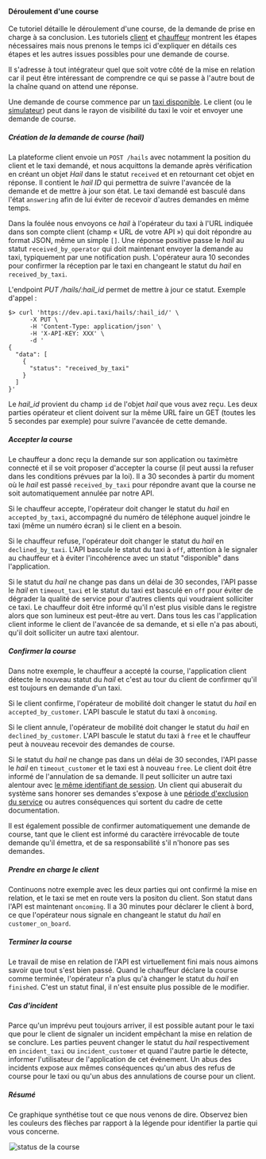 
#### Déroulement d'une course

Ce tutoriel détaille le déroulement d'une course, de la demande de prise en charge à sa conclusion. Les tutoriels [client](/documentation/tutorials/create_client_app) et [chauffeur](/documentation/tutorials/create_driver_app) montrent les étapes nécessaires mais nous prenons le temps ici d'expliquer en détails ces étapes et les autres issues possibles pour une demande de course.

Il s'adresse à tout intégrateur quel que soit votre côté de la mise en relation car il peut être intéressant de comprendre ce qui se passe à l'autre bout de la chaîne quand on attend une réponse.

Une demande de course commence par un [taxi disponible](/documentation/howto_guides/help_taxi_map). Le client (ou le [simulateur](/integration/search)) peut dans le rayon de visibilité du taxi le voir et envoyer une demande de course.

##### Création de la demande de course (hail)

La plateforme client envoie un `POST /hails` avec notamment la position du client et le taxi demandé, et nous acquittons la demande après vérification
en créant un objet *Hail* dans le statut `received` et en retournant cet objet en réponse. Il contient le *hail ID* qui permettra de suivre l'avancée de la demande et de mettre à jour son état. Le taxi demandé est basculé dans l'état `answering` afin de lui éviter de recevoir d'autres demandes en même temps.

Dans la foulée nous envoyons ce *hail* à l'opérateur du taxi à l'URL indiquée dans son compte client (champ « URL de votre API ») qui doit répondre au format JSON, même un simple `[]`. Une réponse positive passe le *hail* au statut `received_by_operator` qui doit maintenant envoyer la demande au taxi, typiquement par une notification push. L'opérateur aura 10 secondes pour confirmer la réception par le taxi en changeant le statut du *hail* en `received_by_taxi`.

L'endpoint *PUT /hails/:hail_id* permet de mettre à jour ce statut. Exemple d'appel :

```shell
$> curl 'https://dev.api.taxi/hails/:hail_id/' \
      -X PUT \
      -H 'Content-Type: application/json' \
      -H 'X-API-KEY: XXX' \
      -d '
{
  "data": [
    {
      "status": "received_by_taxi"
    }
  ]
}'
```

Le *hail_id* provient du champ `id` de l'objet *hail* que vous avez reçu. Les deux parties opérateur et client doivent sur la même URL faire un GET (toutes les 5 secondes par exemple) pour suivre l'avancée de cette demande.

##### Accepter la course

Le chauffeur a donc reçu la demande sur son application ou taximètre connecté et il se voit proposer d'accepter la course (il peut aussi la refuser dans les conditions prévues par la loi). Il a 30 secondes à partir du moment où le *hail* est passé `received_by_taxi` pour répondre avant que la course ne soit automatiquement annulée par notre API.

Si le chauffeur accepte, l'opérateur doit changer le statut du *hail* en `accepted_by_taxi`, accompagné du numéro de téléphone auquel joindre le taxi (même un numéro écran) si le client en a besoin.

Si le chauffeur refuse, l'opérateur doit changer le statut du *hail* en `declined_by_taxi`. L'API bascule le statut du taxi à `off`, attention à le signaler au chauffeur et à éviter l'incohérence avec un statut "disponible" dans l'application.

Si le statut du *hail* ne change pas dans un délai de 30 secondes, l'API passe le *hail* en `timeout_taxi` et le statut du taxi est basculé en `off` pour éviter de dégrader la qualité de service pour d'autres clients qui voudraient solliciter ce taxi. Le chauffeur doit être informé qu'il n'est plus visible dans le registre alors que son lumineux est peut-être au vert. Dans tous les cas l'application client informe le client de l'avancée de sa demande, et si elle n'a pas abouti, qu'il doit solliciter un autre taxi alentour.

##### Confirmer la course

Dans notre exemple, le chauffeur a accepté la course, l'application client détecte le nouveau statut du *hail* et c'est au tour du client de confirmer qu'il est toujours en demande d'un taxi.

Si le client confirme, l'opérateur de mobilité doit changer le statut du *hail* en `accepted_by_customer`. L'API bascule le statut du taxi à `oncoming`.

Si le client annule, l'opérateur de mobilité doit changer le statut du *hail* en `declined_by_customer`. L'API bascule le statut du taxi à `free` et le chauffeur peut à nouveau recevoir des demandes de course.

Si le statut du *hail* ne change pas dans un délai de 30 secondes, l'API passe le *hail* en `timeout_customer` et le taxi est à nouveau `free`. Le client doit être informé de l'annulation de sa demande. Il peut solliciter un autre taxi alentour avec [le même identifiant de session](/documentation/topic_guides/session_id). Un client qui abuserait du système sans honorer ses demandes s'expose à une [période d'exclusion du service](/documentation/howto_guides/ban) ou autres conséquences qui sortent du cadre de cette documentation.

<InfoBox>
Il est également possible de confirmer automatiquement une demande de course, tant que le client est informé du caractère irrévocable de toute demande qu'il émettra, et de sa responsabilité s'il n'honore pas ses demandes.
</InfoBox>

##### Prendre en charge le client

Continuons notre exemple avec les deux parties qui ont confirmé la mise en relation, et le taxi se met en route vers la positon du client. Son statut dans l'API est maintenant `oncoming`. Il a 30 minutes pour déclarer le client à bord, ce que l'opérateur nous signale en changeant le statut du *hail* en `customer_on_board`.

##### Terminer la course

Le travail de mise en relation de l'API est virtuellement fini mais nous aimons savoir que tout s'est bien passé. Quand le chauffeur déclare la course comme terminée, l'opérateur n'a plus qu'à changer le statut du *hail* en `finished`. C'est un statut final, il n'est ensuite plus possible de le modifier.

##### Cas d'incident

Parce qu'un imprévu peut toujours arriver, il est possible autant pour le taxi que pour le client de signaler un incident empêchant la mise en relation de se conclure. Les parties peuvent changer le statut du *hail* respectivement en `incident_taxi` ou `incident_customer` et quand l'autre partie le détecte,
informer l'utilisateur de l'application de cet événement. Un abus des incidents expose aux mêmes conséquences qu'un abus des refus de course pour le taxi ou qu'un abus des annulations de course pour un client.

##### Résumé

Ce graphique synthétise tout ce que nous venons de dire. Observez bien les couleurs des flèches par rapport à la légende pour identifier la partie qui vous concerne.

<Legend/>

![status de la course](/images/doc/trip-status.png)
